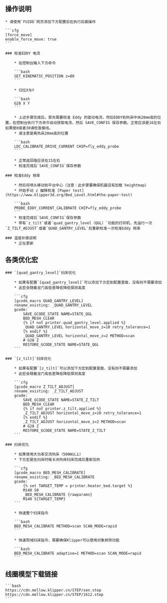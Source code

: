 
## 操作说明

    * 请使用`FUIDD`网页添加下方配置后在执行后面操作

    ```cfg
    [force_move]
    enable_force_move: true
    ```

    ### 校准EDDY 电流

        * 在控制台输入下方命令

        ```bash
        SET_KINEMATIC_POSITION z=80
        ```

        * 归位X与Y

        ```bash
        G28 X Y
        ```

        * 上述步骤完成后，首先需要校准 Eddy 的驱动电流，然后EDDY到热床中央20mm高的位置。在控制台执行下方命令自动获取电流，然后 SAVE_CONFIG 保存参数。正常应该是16左右如果是0或者30请检查接线。
        * 请注意是离热床20mm高的位置

        ```bash
        LDC_CALIBRATE_DRIVE_CURRENT CHIP=fly_eddy_probe
        ```

        * 正常返回值应该在15左右
        * 校准完成后`SAVE_CONFIG`保存参数

    ### 校准Eddy 频率

        * 然后将喷头移动到平台中心（注意：此步骤要确保机器没有加载 heightmap）
        * 开始手动 z 偏移校准 [Paper test](https://www.klipper3d.org/Bed_Level.html#the-paper-test)

        ```bash
        PROBE_EDDY_CURRENT_CALIBRATE CHIP=fly_eddy_probe
        ```
        * 校准完成后`SAVE_CONFIG`保存参数
        * 带有`z_tilt`或者`quad_gantry_level（QGL）`功能的打印机，先运行一次`Z_TILT_ADJUST`或者`QUAD_GANTRY_LEVEL`后重新校准一次校准Eddy 频率

    ### 温度补偿说明
        * 正在更新

## 各类优化宏

    ### `[quad_gantry_level]`扫床优化

        * 如果有配置`[quad_gantry_level]`可以添加下方宏到配置里面，没有则不需要添加
        * 此宏会随着龙门高低差降低降低探测高度

        ```cfg
        [gcode_macro QUAD_GANTRY_LEVEL]
        rename_existing: _QUAD_GANTRY_LEVEL
        gcode:
            SAVE_GCODE_STATE NAME=STATE_QGL
            BED_MESH_CLEAR
            {% if not printer.quad_gantry_level.applied %}
            _QUAD_GANTRY_LEVEL horizontal_move_z=10 retry_tolerance=1
            {% endif %}
            _QUAD_GANTRY_LEVEL horizontal_move_z=2 METHOD=scan
            # G28 Z
            RESTORE_GCODE_STATE NAME=STATE_QGL
        ```

    ### `[z_tilt]`扫床优化

        * 如果有配置`[z_tilt]`可以添加下方宏到配置里面，没有则不需要添加
        * 此宏会随着龙门高低差降低降低探测高度

        ```cfg
        [gcode_macro Z_TILT_ADJUST]
        rename_existing: _Z_TILT_ADJUST
        gcode:
            SAVE_GCODE_STATE NAME=STATE_Z_TILT
            BED_MESH_CLEAR
            {% if not printer.z_tilt.applied %}
            _Z_TILT_ADJUST horizontal_move_z=10 retry_tolerance=1
            {% endif %}
            _Z_TILT_ADJUST horizontal_move_z=2 METHOD=scan
            # G28 Z
            RESTORE_GCODE_STATE NAME=STATE_Z_TILT
        ```

    ### 扫床优化

        * 如果使用大功率交流热床（500W以上）
        * 下方宏是在扫床时候关闭热床扫床完成后重新加热

        ```cfg
        [gcode_macro BED_MESH_CALIBRATE]
        rename_existing: _BED_MESH_CALIBRATE
        gcode:
            {% set TARGET_TEMP = printer.heater_bed.target %}
            M140 S0
            _BED_MESH_CALIBRATE {rawparams}
            M140 S{TARGET_TEMP}
        ```

        * 快速整个扫床指令

        ```bash
        BED_MESH_CALIBRATE METHOD=scan SCAN_MODE=rapid
        ```

        * 快速局域扫床指令，需要确保Klipper可以使用对象排除功能

        ```bash
        BED_MESH_CALIBRATE adaptive=1 METHOD=scan SCAN_MODE=rapid
        ```

## 线圈模型下载链接

    ```bash
    https://cdn.mellow.klipper.cn/STEP/sen.step
    https://cdn.mellow.klipper.cn/STEP/1612.step
    ```